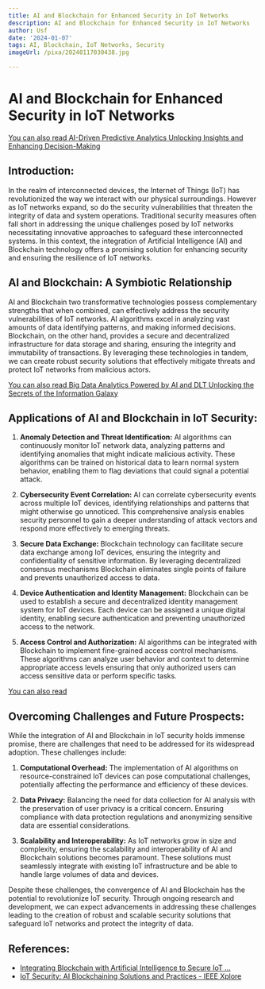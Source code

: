 ```yaml
---
title: AI and Blockchain for Enhanced Security in IoT Networks
description: AI and Blockchain for Enhanced Security in IoT Networks
author: Usf
date: '2024-01-07'
tags: AI, Blockchain, IoT Networks, Security
imageUrl: /pixa/20240117030438.jpg

---
```

# AI  and Blockchain for Enhanced Security in IoT Networks

[You can also read AI-Driven Predictive Analytics Unlocking Insights and Enhancing Decision-Making](AI-Driven%20Predictive%20Analytics%20Unlocking%20Insights%20and%20Enhancing%20Decision-Making)


## Introduction:
In the realm of interconnected devices, the Internet  of Things (IoT) has revolutionized the way we interact with our physical surroundings. However as IoT  networks expand,  so do the security vulnerabilities that threaten the  integrity of data  and system operations. Traditional security measures often  fall short in addressing the unique challenges posed by IoT  networks necessitating innovative approaches to safeguard these interconnected systems. In this context, the integration of Artificial Intelligence (AI) and  Blockchain technology offers a promising solution  for enhancing security and ensuring the resilience of IoT networks.

## AI and Blockchain:  A  Symbiotic Relationship
AI and  Blockchain two transformative technologies possess  complementary strengths that when combined, can  effectively address the  security vulnerabilities of IoT networks. AI  algorithms excel in analyzing vast amounts of data  identifying patterns, and making informed decisions. Blockchain, on the other hand, provides a secure and decentralized  infrastructure  for data storage and sharing, ensuring the integrity and immutability of transactions. By leveraging these technologies in tandem,  we can create robust security solutions  that effectively mitigate threats and protect  IoT networks from malicious actors.

[You can also read Big Data Analytics  Powered by AI and DLT Unlocking the Secrets of the Information Galaxy](Big%20Data%20Analytics%20Powered%20by%20AI%20and%20DLT%20Unlocking%20the%20Secrets%20of%20the%20Information%20Galaxy)


## Applications of AI and Blockchain in IoT Security:

1. **Anomaly Detection  and Threat Identification:**
AI algorithms can continuously monitor IoT network data, analyzing patterns and identifying  anomalies that might indicate  malicious activity. These algorithms can be trained on historical  data to  learn normal system  behavior, enabling them to  flag deviations that could signal a potential attack.

2.  **Cybersecurity Event Correlation:**
AI  can correlate cybersecurity events across multiple IoT devices, identifying  relationships and patterns that might otherwise  go unnoticed. This comprehensive analysis enables security personnel to gain a deeper understanding of attack vectors and respond more effectively to emerging  threats.

3. **Secure Data Exchange:**
Blockchain technology can facilitate  secure data exchange among  IoT devices, ensuring the integrity and confidentiality of sensitive information. By leveraging decentralized consensus mechanisms Blockchain eliminates single points of failure and prevents  unauthorized access to data.

4. **Device Authentication and Identity Management:**
Blockchain can be used to establish a secure and decentralized identity management  system for IoT  devices.  Each device can be assigned a  unique digital identity,  enabling secure authentication and preventing unauthorized access to the network.

5.  **Access Control  and Authorization:**
AI algorithms can be integrated with Blockchain to  implement fine-grained access control mechanisms. These algorithms  can analyze user behavior and context to  determine appropriate access  levels ensuring  that only authorized users can access sensitive data or perform specific tasks.

[You can also  read ]()


##  Overcoming Challenges and Future Prospects:
While the integration of  AI  and Blockchain in IoT security holds immense promise, there are challenges that need to be addressed for its widespread adoption. These  challenges include:

1. **Computational Overhead:**
The implementation of AI algorithms on resource-constrained IoT devices can pose computational challenges, potentially affecting the performance and  efficiency of these devices.

2. **Data Privacy:**
Balancing the need for data collection for AI analysis with the preservation of user privacy is a critical concern. Ensuring compliance with data protection regulations and anonymizing sensitive data are essential considerations.

3. **Scalability and Interoperability:**
As IoT networks grow in size and complexity, ensuring the scalability and interoperability of AI and Blockchain solutions becomes paramount. These solutions must seamlessly integrate with existing IoT infrastructure and be able to handle large volumes of data and devices.

Despite these challenges, the convergence of AI and Blockchain has the potential to  revolutionize  IoT security. Through ongoing research and development, we can expect advancements in addressing these challenges  leading to the creation of robust and scalable security solutions that safeguard IoT networks and protect the integrity of data.

## References:
- [Integrating Blockchain with Artificial Intelligence to Secure IoT ...](https://www.mdpi.com/2071-1050/14/23/16002)
- [IoT Security: AI Blockchaining Solutions and Practices - IEEE Xplore](https://ieeexplore.ieee.org/document/10099111/)
